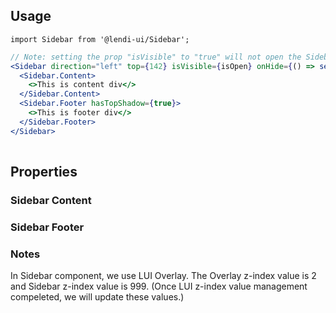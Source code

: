 
## Usage

```
import Sidebar from '@lendi-ui/Sidebar';
```

```jsx
// Note: setting the prop "isVisible" to "true" will not open the Sidebar here. For a working example you can go to the example page, linked above.
<Sidebar direction="left" top={142} isVisible={isOpen} onHide={() => setIsOpen(false)}>
  <Sidebar.Content>
    <>This is content div</>
  </Sidebar.Content>
  <Sidebar.Footer hasTopShadow={true}>
    <>This is footer div</>
  </Sidebar.Footer>
</Sidebar>
             
```

## Properties

<PropTable>
  <PropTable.Entry name="children" type="React.ReactNode" description="The children node inside Sidebar component."/>
  <PropTable.Entry name="className" type="string" description="The external class name for Sidebar component."/> 
  <PropTable.Entry name="direction" type="{type SidebarDirection = 'left' | 'right';}" defaultValue="left" description="The side direction that Sidebar component will rendered in the window."/>
  <PropTable.Entry name="isVisible" type="boolean" defaultValue="false" description="Whether Sidebar component is visible or not."/>
  <PropTable.Entry name="onHide" type="() => {}" defaultValue="() => {}" description="The function that close Sidebar in the window."/>
  <PropTable.Entry name="overlayZIndex" type="number" defaultValue="2" description="The value of Sidebar internal Overlay z-index value. All elements z-index less than this value will be hidden in Overlay. All elements z-index great than this value will be displayed in the top of Overlay."/>
  <PropTable.Entry name="top" type="number" defaultValue="0" description="The margin top value for Sidebar component."/>
</PropTable>

### Sidebar Content
<PropTable>
  <PropTable.Entry name="children" type="React.ReactNode" description="The Sidebar Content component."/>
</PropTable>

### Sidebar Footer
<PropTable>
  <PropTable.Entry name="children" type="React.ReactNode" description="The Sidebar Footer component."/>
  <PropTable.Entry name="hasTopShadow" type="boolean" defaultValue="false" description="Whether the Sidebar Footer component has a shadow top border or not."/>
</PropTable>

### Notes
In Sidebar component, we use LUI Overlay. The Overlay z-index value is 2 and Sidebar z-index value is 999. (Once LUI z-index value management compeleted, we will update these values.)